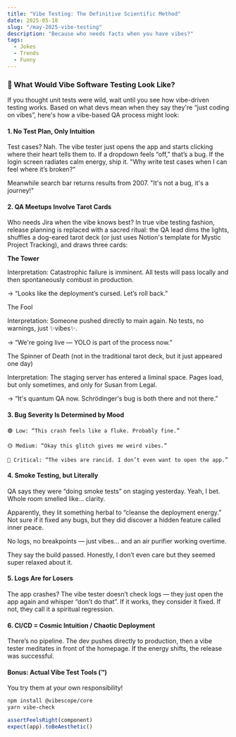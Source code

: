 ```yaml
---
title: "Vibe Testing: The Definitive Scientific Method"
date: 2025-05-18
slug: "/may-2025-vibe-testing"
description: "Because who needs facts when you have vibes?"
tags:
  - Jokes
  - Trends
  - Funny
---
```


### 🧪 What Would Vibe Software Testing Look Like?

If you thought unit tests were wild, wait until you see how vibe-driven testing works. Based on what devs mean when they say they're “just coding on vibes”, here's how a vibe-based QA process might look:

#### 1. No Test Plan, Only Intuition

Test cases? Nah. The vibe tester just opens the app and starts clicking where their heart tells them to. If a dropdown feels “off,” that’s a bug. If the login screen radiates calm energy, ship it. "Why write test cases when I can feel where it’s broken?"

Meanwhile search bar returns results from 2007. "It's not a bug, it's a journey!"

#### 2. QA Meetups Involve Tarot Cards

Who needs Jira when the vibe knows best? In true vibe testing fashion, release planning is replaced with a sacred ritual: the QA lead dims the lights, shuffles a dog-eared tarot deck (or just uses Notion's template for Mystic Project Tracking), and draws three cards:

**The Tower**

Interpretation: Catastrophic failure is imminent. All tests will pass locally and then spontaneously combust in production.

→ “Looks like the deployment’s cursed. Let’s roll back.”

The Fool

Interpretation: Someone pushed directly to main again. No tests, no warnings, just ✨vibes✨.

→ “We're going live — YOLO is part of the process now.”

The Spinner of Death (not in the traditional tarot deck, but it just appeared one day)

Interpretation: The staging server has entered a liminal space. Pages load, but only sometimes, and only for Susan from Legal.

→ “It's quantum QA now. Schrödinger's bug is both there and not there.”

#### 3. Bug Severity Is Determined by Mood

    🟢 Low: “This crash feels like a fluke. Probably fine.”

    🟡 Medium: “Okay this glitch gives me weird vibes.”

    🔴 Critical: “The vibes are rancid. I don’t even want to open the app.”

#### 4. Smoke Testing, but Literally

QA says they were “doing smoke tests” on staging yesterday. Yeah, I bet. Whole room smelled like... clarity.

Apparently, they lit something herbal to “cleanse the deployment energy.” Not sure if it fixed any bugs, but they did discover a hidden feature called inner peace.

No logs, no breakpoints — just vibes... and an air purifier working overtime.

They say the build passed. Honestly, I don’t even care but they seemed super relaxed about it.

#### 5. Logs Are for Losers

The app crashes? The vibe tester doesn’t check logs — they just open the app again and whisper “don’t do that”. If it works, they consider it fixed. If not, they call it a spiritual regression.

#### 6. CI/CD = Cosmic Intuition / Chaotic Deployment

There’s no pipeline. The dev pushes directly to production, then a vibe tester meditates in front of the homepage. If the energy shifts, the release was successful.

#### Bonus: Actual Vibe Test Tools (™)
You try them at your own responsibility!

```bash
npm install @vibescope/core
yarn vibe-check
```

```JavaScript
assertFeelsRight(component)
expect(app).toBeAesthetic()
```